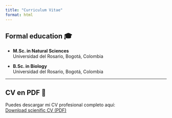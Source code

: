 ```yaml
---
title: "Curriculum Vitae"
format: html
---
```


## Formal education 🎓

-   **M.Sc. in Natural Sciences**\
    Universidad del Rosario, Bogotá, Colombia

-   **B.Sc. in Biology**\
    Universidad del Rosario, Bogotá, Colombia

------------------------------------------------------------------------

## CV en PDF 📄

Puedes descargar mi CV profesional completo aquí:\
[Download scienific CV (PDF)](assets/CV_NLN.pdf)
